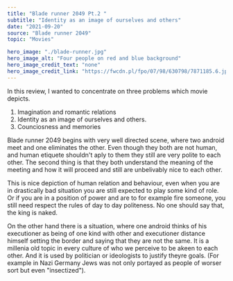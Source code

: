 ---
title: "Blade runner 2049 Pt.2 "
subtitle: "Identity as an image of ourselves and others"
date: "2021-09-20"
source: "Blade runner 2049"
topic: "Movies"

hero_image: "./blade-runner.jpg"
hero_image_alt: "Four people on red and blue background"
hero_image_credit_text: "none"
hero_image_credit_link: "https://fwcdn.pl/fpo/07/98/630798/7871185.6.jpg"
---

In this review, I wanted to concentrate on three problems which movie 
depicts. 
1. Imagination and romantic relations
2. Identity as an image of ourselves and others.
3. Counciosness and memories

Blade runner 2049 begins with very well directed scene, where two android
meet and one eliminates the other. Even though they both are not human, and
human etiquete shouldn't aply to them they still are very polite to each other.
The second thing is that they both understand the meaning of the meeting 
and how it will proceed and still are unbelivably nice to each other. 

This is nice depiction of human relation and behaviour, even when you are
in drastically bad situation you are still expected to play some kind of role. 
Or if you are in a position of power and are to for example fire someone, you
still need respect the rules of day to day politeness. No one should say that, 
the king is naked.

On the other hand there is a situation, where one android thinks of his 
executioner as being of one kind with other and executioner distance himself
setting the border and saying that they are not the same. It is a millenia
old topic in every culture of who we perceive to be akeen to each other. And it
is used by politician or ideologists to justify theyre goals. (For example in Nazi
Germany Jews was not only portayed as people of worser sort but even "insectized").

